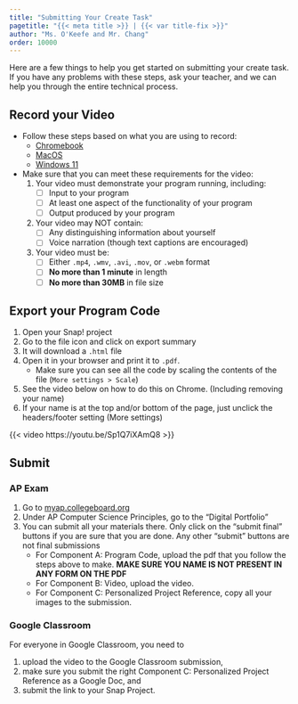 ```yaml
---
title: "Submitting Your Create Task"
pagetitle: "{{< meta title >}} | {{< var title-fix >}}"
author: "Ms. O'Keefe and Mr. Chang"
order: 10000
---
```


Here are a few things to help you get started on submitting your create task. If you have any problems with these steps, ask your teacher, and we can help you through the entire technical process.

## Record your Video

* Follow these steps based on what you are using to record:
    - [Chromebook](https://support.google.com/chromebook/answer/10474268)
    - [MacOS](https://support.apple.com/en-us/HT208721)
    - [Windows 11](https://www.microsoft.com/en-us/windows/learning-center/how-to-record-screen-windows-11)

* Make sure that you can meet these requirements for the video:
    1. Your video must demonstrate your program running, including: 
        - [ ] Input to your program 
        - [ ] At least one aspect of the functionality of your program 
        - [ ] Output produced by your program 
    1. Your video may NOT contain: 
        - [ ] Any distinguishing information about yourself 
        - [ ] Voice narration (though text captions are encouraged) 
    1. Your video must be: 
        - [ ] Either `.mp4`, `.wmv`, `.avi`, `.mov`, or `.webm` format 
        - [ ] **No more than 1 minute** in length 
        - [ ] **No more than 30MB** in file size

## Export your Program Code

1. Open your Snap! project
1. Go to the file icon and click on export summary
1. It will download a `.html` file
1. Open it in your browser and print it to `.pdf`.
    - Make sure you can see all the code by scaling the contents of the file (`More settings > Scale`)
1. See the video below on how to do this on Chrome. (Including removing your name)
1. If your name is at the top and/or bottom of the page, just unclick the headers/footer setting (More settings) 

{{< video https://youtu.be/Sp1Q7iXAmQ8 >}}

## Submit

### AP Exam

1. Go to [myap.collegeboard.org](https://myap.collegeboard.org/)
1. Under AP Computer Science Principles, go to the "Digital Portfolio"
1. You can submit all your materials there. Only click on the "submit final" buttons if you are sure that you are done. Any other "submit" buttons are not final submissions
    - For Component A: Program Code, upload the pdf that you follow the steps above to make. **MAKE SURE YOU NAME IS NOT PRESENT IN ANY FORM ON THE PDF**
    - For Component B: Video, upload the video.
    - For Component C: Personalized Project Reference, copy all your images to the submission.

### Google Classroom

For everyone in Google Classroom, you need to 

1. upload the video to the Google Classroom submission, 
1. make sure you submit the right Component C: Personalized Project Reference as a Google Doc, and 
1. submit the link to your Snap Project.